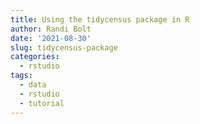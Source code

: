 ```yaml
---
title: Using the tidycensus package in R
author: Randi Bolt
date: '2021-08-30'
slug: tidycensus-package
categories:
  - rstudio
tags:
  - data
  - rstudio
  - tutorial
---
```

